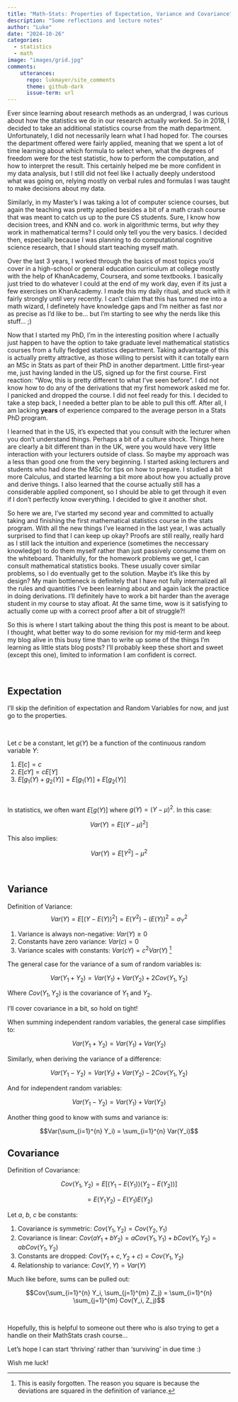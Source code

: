 ```yaml
---
title: "Math-Stats: Properties of Expectation, Variance and Covariance"
description: "Some reflections and lecture notes"
author: "Luke"
date: "2024-10-26"
categories:
  - statistics
  - math
image: "images/grid.jpg"
comments:
    utterances:
      repo: lukmayer/site_comments
      theme: github-dark
      issue-term: url
---
```


Ever since learning about research methods as an undergrad,
I was curious about how the statistics we do in our research actually worked. 
So in 2018, I decided to take an additional statistics course from the math department.
Unfortunately, I did not necessarily learn what I had hoped for.
The courses the department offered were fairly applied,
meaning that we spent a lot of time learning about which formula to select when,
what the degrees of freedom were for the test statistic, how to perform the computation,
and how to interpret the result. 
This certainly helped me be more confident in my data analysis,
but I still did not feel like I actually deeply understood what was going on,
relying mostly on verbal rules and formulas I was taught to make decisions about my data. 

Similarly, in my Master's I was taking a lot of computer science courses,
but again the teaching was pretty applied besides a bit of a math crash course that was meant to catch us up to the pure CS students.
Sure, I know how decision trees, and KNN and co. work in algorithmic terms,
but *why* they work in mathematical terms? I could only tell you the very basics.
I decided then, especially because I was planning to do computational cognitive science research,
that I should start teaching myself math. 

Over the last 3 years, I worked through the basics of most topics you'd cover in a high-school or general education curriculum at college mostly with the help of KhanAcademy, Coursera, and some textbooks. 
I basically just tried to do whatever I could at the end of my work day, even if its just a few exercises on KhanAcademy. I made this my daily ritual, and stuck with it fairly strongly until very recently. 
I can't claim that this has turned me into a math wizard, 
I definetely have knowledge gaps and I'm neither as fast nor as precise as I'd like to be... but I'm starting to see why the nerds like this stuff... ;)

Now that I started my PhD, I'm in the interesting position where I actually just happen to have the option to take graduate level mathematical statistics courses from a fully fledged statistics department. 
Taking advantage of this is actually pretty attractive, as those willing to persist with it can totally earn an MSc in Stats as part of their PhD in another department. 
Little first-year me, just having landed in the US, signed up for the first course. 
First reaction: "Wow, this is pretty different to what I've seen before". 
I did not know how to do any of the derivations that my first homework asked me for. 
I panicked and dropped the course. I did not feel ready for this. 
I decided to take a step back, I needed a better plan to be able to pull this off. 
After all, I am lacking **years** of experience compared to the average person in a Stats PhD program.

I learned that in the US, it's expected that you consult with the lecturer when you don't understand things.
Perhaps a bit of a culture shock. 
Things here are clearly a bit different than in the UK, were you would have very little interaction with your lecturers outside of class. 
So maybe my approach was a less than good one from the very beginning. 
I started asking lecturers and students who had done the MSc for tips on how to prepare. 
I studied a bit more Calculus, and started learning a bit more about how you actually prove and derive things. 
I also learned that the course actually still has a considerable applied component,
so I should be able to get through it even if I don't perfectly know everything. 
I decided to give it another shot.

So here we are, I've started my second year and committed to actually taking and finishing the first mathematical statistics course in the stats program. 
With all the new things I've learned in the last year, I was actually surprised to find that I can keep up okay? 
Proofs are still really, really hard as I still lack the intuition and experience (sometimes the neccessary knowledge) to do them myself rather than just passively consume them on the whiteboard. 
Thankfully, for the homework problems we get, I can consult mathematical statistics books. 
These usually cover similar problems, so I do eventually get to the solution. Maybe it's like this by design? 
My main bottleneck is definitely that I have not fully internalized all the rules and quantities I've been learning about and again lack the practice in doing derivations. 
I'll definitely have to work a bit harder than the average student in my course to stay afloat.
At the same time, wow is it satisfying to actually come up with a correct proof after a bit of struggle?!  

So this is where I start talking about the thing this post is meant to be about. 
I thought, what better way to do some revision for my mid-term and keep my blog alive in this busy time than to write up some of the things I'm learning as little stats blog posts? 
I'll probably keep these short and sweet (except this one), limited to information I am confident is correct.

\

## Expectation

I'll skip the definition of expectation and Random Variables for now, and just go to the properties.

\

Let $c$ be a constant, let $g(Y)$ be a function of the continuous random variable $Y$:

1. $E[c] = c$
2. $E[cY] = cE[Y]$
3. $E[g_1(Y) + g_2(Y)] = E[g_1(Y)] + E[g_2(Y)]$

\

In statistics, we often want $E[g(Y)]$ where $g(Y) = (Y - \mu)^2$. In this case:

$$Var(Y) = E[(Y - \mu)^2]$$

This also implies:

$$Var(Y) = E[Y^2] - \mu^2$$


\

## Variance

Definition of Variance:
$$ Var(Y) = E[(Y - E(Y))^2] = E(Y^2) - (E(Y))^2 = \sigma^2_Y $$

1. Variance is always non-negative: $Var(Y) \geq 0$
2. Constants have zero variance: $Var(c) = 0$
3. Variance scales with constants: $Var(cY) = c^2 Var(Y)$ [^1]
  
[^1]: This is easily forgotten. The reason you square is because the deviations are squared in the definition of variance.

The general case for the variance of a sum of random variables is:

$$Var(Y_1 + Y_2) = Var(Y_1) + Var(Y_2) + 2Cov(Y_1, Y_2)$$

Where $Cov(Y_1, Y_2)$ is the covariance of $Y_1$ and $Y_2$. 

I'll cover covariance in a bit, so hold on tight!


When summing independent random variables, the general case simplifies to:

$$Var(Y_1 + Y_2) = Var(Y_1) + Var(Y_2)$$

Similarly, when deriving the variance of a difference:

$$Var(Y_1 - Y_2) = Var(Y_1) + Var(Y_2) - 2Cov(Y_1, Y_2)$$

And for independent random variables:

$$Var(Y_1 - Y_2) = Var(Y_1) + Var(Y_2)$$


Another thing good to know with sums and variance is:

$$Var(\sum_{i=1}^{n} Y_i) = \sum_{i=1}^{n} Var(Y_i)$$

## Covariance

Definition of Covariance:

$$Cov(Y_1, Y_2) = E[(Y_1 - E(Y_1))(Y_2 - E(Y_2))]$$

$$ = E(Y_1Y_2) - E(Y_1)E(Y_2)$$

Let $a$, $b$, $c$ be constants:

1. Covariance is symmetric: $Cov(Y_1, Y_2) = Cov(Y_2, Y_1)$
2. Covariance is linear: $Cov(aY_1 + bY_2) = aCov(Y_1, Y_1) + bCov(Y_1, Y_2) = abCov(Y_1, Y_2)$
3. Constants are dropped: $Cov(Y_1+c, Y_2+c) = Cov(Y_1, Y_2)$
4. Relationship to variance: $Cov(Y, Y) = Var(Y)$

Much like before, sums can be pulled out:

$$Cov(\sum_{i=1}^{n} Y_i, \sum_{j=1}^{m} Z_j) = \sum_{i=1}^{n} \sum_{j=1}^{m} Cov(Y_i, Z_j)$$


\

Hopefully, this is helpful to someone out there who is also trying to get a handle on their MathStats crash course...

Let's hope I can start 'thriving' rather than 'surviving' in due time :)

Wish me luck!